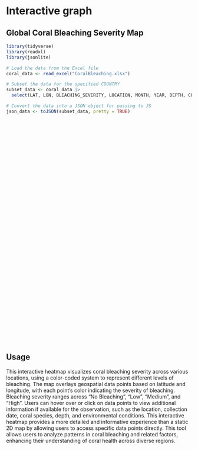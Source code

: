 # Interactive graph

## Global Coral Bleaching Severity Map
```r
library(tidyverse)
library(readxl)
library(jsonlite)

# Load the data from the Excel file
coral_data <- read_excel("CoralBleaching.xlsx")

# Subset the data for the specified COUNTRY
subset_data <- coral_data |>
  select(LAT, LON, BLEACHING_SEVERITY, LOCATION, MONTH, YEAR, DEPTH, CORAL_FAMILY, CORAL_SPECIES, PERCENTAGE_AFFECTED, BLEACHING_DURATION, MORTALITY, RECOVERY, SURVEY_TYPE, SURVEY_AREA, WATER_TEMPERATURE, OTHER_FACTORS, REMARKS, SOURCE)

# Convert the data into a JSON object for passing to JS
json_data <- toJSON(subset_data, pretty = TRUE)
```


```{=html}
<div id="map" style="width: 100%; height: 600px;"></div>


<!-- Leaflet CSS -->
<link rel="stylesheet" href="https://unpkg.com/leaflet/dist/leaflet.css" />
<!-- Leaflet JS -->
<script src="https://unpkg.com/leaflet/dist/leaflet.js"></script>

<script src="https://cdn.jsdelivr.net/npm/d3@7"></script>
<script src="scripts/myscript.js"></script>

<script>
// Pass the JSON data from R to the D3 script in myscript.js
let coralData = `r {{ json_data }}`;
</script>
```

<p></p>
<p></p>

## Usage
This interactive heatmap visualizes coral bleaching severity across various locations, using a color-coded system to represent different levels of bleaching. The map overlays geospatial data points based on latitude and longitude, with each point's color indicating the severity of bleaching. Bleaching severity ranges across "No Bleaching", "Low", "Medium", and "High". Users can hover over or click on data points to view additional information if available for the observation, such as the location, collection date, coral species, depth, and environmental conditions. This interactive heatmap provides a more detailed and informative experience than a static 2D map by allowing users to access specific data points directly. This tool allows users to analyze patterns in coral bleaching and related factors, enhancing their understanding of coral health across diverse regions.




